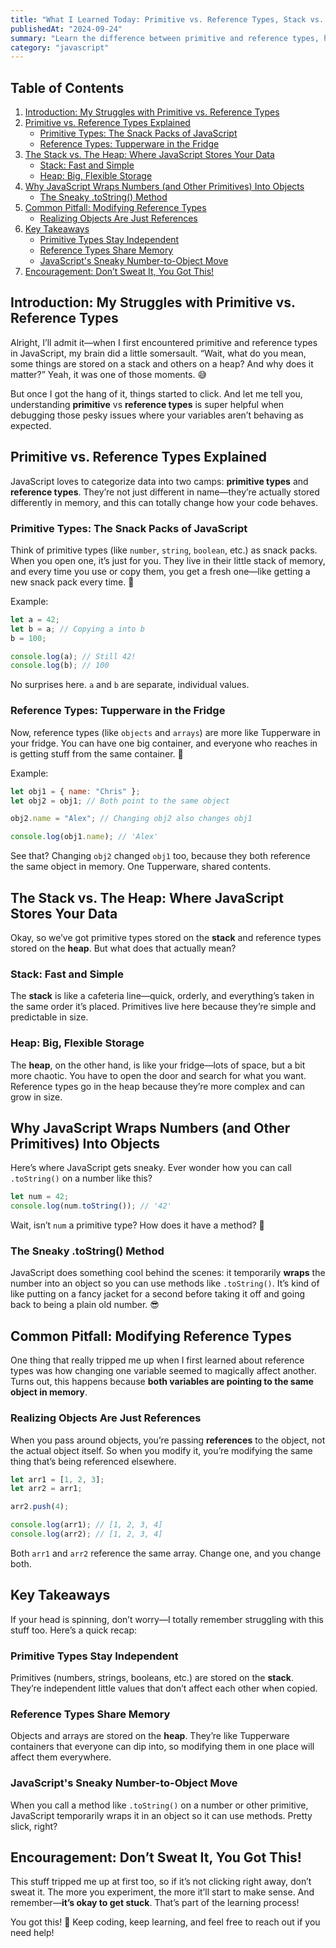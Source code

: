 ```yaml
---
title: "What I Learned Today: Primitive vs. Reference Types, Stack vs. Heap"
publishedAt: "2024-09-24"
summary: "Learn the difference between primitive and reference types, how JavaScript handles memory with stack and heap, and the magic behind JavaScript's .toString() method."
category: "javascript"
---
```


## Table of Contents

1. [Introduction: My Struggles with Primitive vs. Reference Types](#introduction-my-struggles-with-primitive-vs-reference-types)
2. [Primitive vs. Reference Types Explained](#primitive-vs-reference-types-explained)
   - [Primitive Types: The Snack Packs of JavaScript](#primitive-types-the-snack-packs-of-javascript)
   - [Reference Types: Tupperware in the Fridge](#reference-types-tupperware-in-the-fridge)
3. [The Stack vs. The Heap: Where JavaScript Stores Your Data](#the-stack-vs-the-heap-where-javascript-stores-your-data)
   - [Stack: Fast and Simple](#stack-fast-and-simple)
   - [Heap: Big, Flexible Storage](#heap-big-flexible-storage)
4. [Why JavaScript Wraps Numbers (and Other Primitives) Into Objects](#why-javascript-wraps-numbers-and-other-primitives-into-objects)
   - [The Sneaky .toString() Method](#the-sneaky-tostring-method)
5. [Common Pitfall: Modifying Reference Types](#common-pitfall-modifying-reference-types)
   - [Realizing Objects Are Just References](#realizing-objects-are-just-references)
6. [Key Takeaways](#key-takeaways)
   - [Primitive Types Stay Independent](#primitive-types-stay-independent)
   - [Reference Types Share Memory](#reference-types-share-memory)
   - [JavaScript's Sneaky Number-to-Object Move](#javascripts-sneaky-number-to-object-move)
7. [Encouragement: Don’t Sweat It, You Got This!](#encouragement-dont-sweat-it-you-got-this)


## Introduction: My Struggles with Primitive vs. Reference Types

Alright, I’ll admit it—when I first encountered primitive and reference types in JavaScript, my brain did a little somersault. “Wait, what do you mean, some things are stored on a stack and others on a heap? And why does it matter?” Yeah, it was one of those moments. 😅

But once I got the hang of it, things started to click. And let me tell you, understanding **primitive** vs **reference types** is super helpful when debugging those pesky issues where your variables aren’t behaving as expected.

## Primitive vs. Reference Types Explained

JavaScript loves to categorize data into two camps: **primitive types** and **reference types**. They’re not just different in name—they’re actually stored differently in memory, and this can totally change how your code behaves.

### Primitive Types: The Snack Packs of JavaScript

Think of primitive types (like `number`, `string`, `boolean`, etc.) as snack packs. When you open one, it’s just for you. They live in their little stack of memory, and every time you use or copy them, you get a fresh one—like getting a new snack pack every time. 🍫

Example:

```javascript
let a = 42;
let b = a; // Copying a into b
b = 100;

console.log(a); // Still 42!
console.log(b); // 100
```

No surprises here. `a` and `b` are separate, individual values.

### Reference Types: Tupperware in the Fridge

Now, reference types (like `objects` and `arrays`) are more like Tupperware in your fridge. You can have one big container, and everyone who reaches in is getting stuff from the same container. 🥗

Example:

```javascript
let obj1 = { name: "Chris" };
let obj2 = obj1; // Both point to the same object

obj2.name = "Alex"; // Changing obj2 also changes obj1

console.log(obj1.name); // 'Alex'
```

See that? Changing `obj2` changed `obj1` too, because they both reference the same object in memory. One Tupperware, shared contents.

## The Stack vs. The Heap: Where JavaScript Stores Your Data

Okay, so we’ve got primitive types stored on the **stack** and reference types stored on the **heap**. But what does that actually mean?

### Stack: Fast and Simple

The **stack** is like a cafeteria line—quick, orderly, and everything’s taken in the same order it’s placed. Primitives live here because they’re simple and predictable in size.

### Heap: Big, Flexible Storage

The **heap**, on the other hand, is like your fridge—lots of space, but a bit more chaotic. You have to open the door and search for what you want. Reference types go in the heap because they’re more complex and can grow in size.

## Why JavaScript Wraps Numbers (and Other Primitives) Into Objects

Here’s where JavaScript gets sneaky. Ever wonder how you can call `.toString()` on a number like this?

```javascript
let num = 42;
console.log(num.toString()); // '42'
```

Wait, isn’t `num` a primitive type? How does it have a method? 🤔

### The Sneaky .toString() Method

JavaScript does something cool behind the scenes: it temporarily **wraps** the number into an object so you can use methods like `.toString()`. It’s kind of like putting on a fancy jacket for a second before taking it off and going back to being a plain old number. 😎

## Common Pitfall: Modifying Reference Types

One thing that really tripped me up when I first learned about reference types was how changing one variable seemed to magically affect another. Turns out, this happens because **both variables are pointing to the same object in memory**.

### Realizing Objects Are Just References

When you pass around objects, you’re passing **references** to the object, not the actual object itself. So when you modify it, you’re modifying the same thing that’s being referenced elsewhere.

```javascript
let arr1 = [1, 2, 3];
let arr2 = arr1;

arr2.push(4);

console.log(arr1); // [1, 2, 3, 4]
console.log(arr2); // [1, 2, 3, 4]
```

Both `arr1` and `arr2` reference the same array. Change one, and you change both.

## Key Takeaways

If your head is spinning, don’t worry—I totally remember struggling with this stuff too. Here’s a quick recap:

### Primitive Types Stay Independent

Primitives (numbers, strings, booleans, etc.) are stored on the **stack**. They’re independent little values that don’t affect each other when copied.

### Reference Types Share Memory

Objects and arrays are stored on the **heap**. They’re like Tupperware containers that everyone can dip into, so modifying them in one place will affect them everywhere.

### JavaScript's Sneaky Number-to-Object Move

When you call a method like `.toString()` on a number or other primitive, JavaScript temporarily wraps it in an object so it can use methods. Pretty slick, right?

## Encouragement: Don’t Sweat It, You Got This!

This stuff tripped me up at first too, so if it’s not clicking right away, don’t sweat it. The more you experiment, the more it’ll start to make sense. And remember—**it’s okay to get stuck**. That’s part of the learning process!

You got this! 💪 Keep coding, keep learning, and feel free to reach out if you need help!

